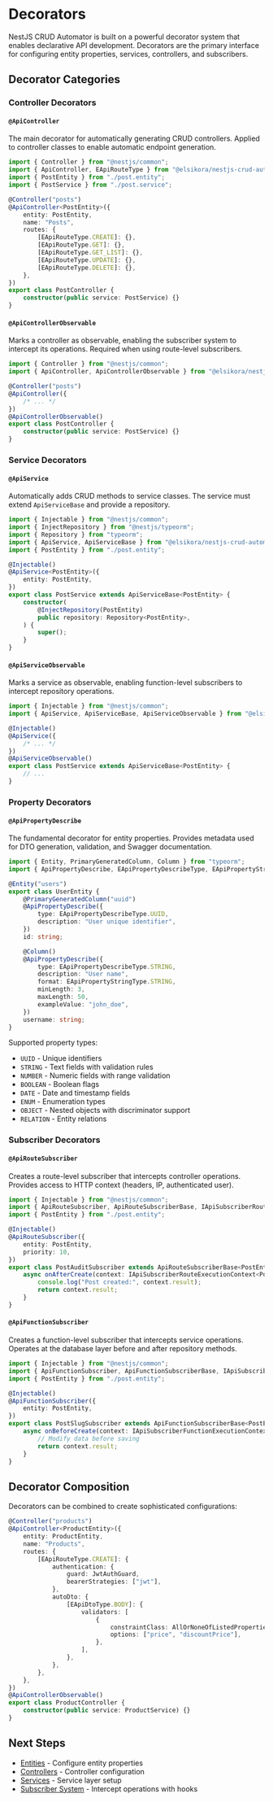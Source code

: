 # Decorators

NestJS CRUD Automator is built on a powerful decorator system that enables declarative API development. Decorators are the primary interface for configuring entity properties, services, controllers, and subscribers.

## Decorator Categories

### Controller Decorators

#### `@ApiController`

The main decorator for automatically generating CRUD controllers. Applied to controller classes to enable automatic endpoint generation.

```typescript filename="post.controller.ts" copy
import { Controller } from "@nestjs/common";
import { ApiController, EApiRouteType } from "@elsikora/nestjs-crud-automator";
import { PostEntity } from "./post.entity";
import { PostService } from "./post.service";

@Controller("posts")
@ApiController<PostEntity>({
	entity: PostEntity,
	name: "Posts",
	routes: {
		[EApiRouteType.CREATE]: {},
		[EApiRouteType.GET]: {},
		[EApiRouteType.GET_LIST]: {},
		[EApiRouteType.UPDATE]: {},
		[EApiRouteType.DELETE]: {},
	},
})
export class PostController {
	constructor(public service: PostService) {}
}
```

#### `@ApiControllerObservable`

Marks a controller as observable, enabling the subscriber system to intercept its operations. Required when using route-level subscribers.

```typescript filename="post.controller.ts" copy
import { Controller } from "@nestjs/common";
import { ApiController, ApiControllerObservable } from "@elsikora/nestjs-crud-automator";

@Controller("posts")
@ApiController({
	/* ... */
})
@ApiControllerObservable()
export class PostController {
	constructor(public service: PostService) {}
}
```

### Service Decorators

#### `@ApiService`

Automatically adds CRUD methods to service classes. The service must extend `ApiServiceBase` and provide a repository.

```typescript filename="post.service.ts" copy
import { Injectable } from "@nestjs/common";
import { InjectRepository } from "@nestjs/typeorm";
import { Repository } from "typeorm";
import { ApiService, ApiServiceBase } from "@elsikora/nestjs-crud-automator";
import { PostEntity } from "./post.entity";

@Injectable()
@ApiService<PostEntity>({
	entity: PostEntity,
})
export class PostService extends ApiServiceBase<PostEntity> {
	constructor(
		@InjectRepository(PostEntity)
		public repository: Repository<PostEntity>,
	) {
		super();
	}
}
```

#### `@ApiServiceObservable`

Marks a service as observable, enabling function-level subscribers to intercept repository operations.

```typescript filename="post.service.ts" copy
import { Injectable } from "@nestjs/common";
import { ApiService, ApiServiceBase, ApiServiceObservable } from "@elsikora/nestjs-crud-automator";

@Injectable()
@ApiService({
	/* ... */
})
@ApiServiceObservable()
export class PostService extends ApiServiceBase<PostEntity> {
	// ...
}
```

### Property Decorators

#### `@ApiPropertyDescribe`

The fundamental decorator for entity properties. Provides metadata used for DTO generation, validation, and Swagger documentation.

```typescript filename="user.entity.ts" copy
import { Entity, PrimaryGeneratedColumn, Column } from "typeorm";
import { ApiPropertyDescribe, EApiPropertyDescribeType, EApiPropertyStringType } from "@elsikora/nestjs-crud-automator";

@Entity("users")
export class UserEntity {
	@PrimaryGeneratedColumn("uuid")
	@ApiPropertyDescribe({
		type: EApiPropertyDescribeType.UUID,
		description: "User unique identifier",
	})
	id: string;

	@Column()
	@ApiPropertyDescribe({
		type: EApiPropertyDescribeType.STRING,
		description: "User name",
		format: EApiPropertyStringType.STRING,
		minLength: 3,
		maxLength: 50,
		exampleValue: "john_doe",
	})
	username: string;
}
```

Supported property types:

- `UUID` - Unique identifiers
- `STRING` - Text fields with validation rules
- `NUMBER` - Numeric fields with range validation
- `BOOLEAN` - Boolean flags
- `DATE` - Date and timestamp fields
- `ENUM` - Enumeration types
- `OBJECT` - Nested objects with discriminator support
- `RELATION` - Entity relations

### Subscriber Decorators

#### `@ApiRouteSubscriber`

Creates a route-level subscriber that intercepts controller operations. Provides access to HTTP context (headers, IP, authenticated user).

```typescript filename="post-audit.subscriber.ts" copy
import { Injectable } from "@nestjs/common";
import { ApiRouteSubscriber, ApiRouteSubscriberBase, IApiSubscriberRouteExecutionContext } from "@elsikora/nestjs-crud-automator";
import { PostEntity } from "./post.entity";

@Injectable()
@ApiRouteSubscriber({
	entity: PostEntity,
	priority: 10,
})
export class PostAuditSubscriber extends ApiRouteSubscriberBase<PostEntity> {
	async onAfterCreate(context: IApiSubscriberRouteExecutionContext<PostEntity, PostEntity>): Promise<PostEntity> {
		console.log("Post created:", context.result);
		return context.result;
	}
}
```

#### `@ApiFunctionSubscriber`

Creates a function-level subscriber that intercepts service operations. Operates at the database layer before and after repository methods.

```typescript filename="post-slug.subscriber.ts" copy
import { Injectable } from "@nestjs/common";
import { ApiFunctionSubscriber, ApiFunctionSubscriberBase, IApiSubscriberFunctionExecutionContext, TApiFunctionCreateProperties } from "@elsikora/nestjs-crud-automator";
import { PostEntity } from "./post.entity";

@Injectable()
@ApiFunctionSubscriber({
	entity: PostEntity,
})
export class PostSlugSubscriber extends ApiFunctionSubscriberBase<PostEntity> {
	async onBeforeCreate(context: IApiSubscriberFunctionExecutionContext<PostEntity, TApiFunctionCreateProperties<PostEntity>>): Promise<TApiFunctionCreateProperties<PostEntity>> {
		// Modify data before saving
		return context.result;
	}
}
```

## Decorator Composition

Decorators can be combined to create sophisticated configurations:

```typescript filename="product.controller.ts" copy
@Controller("products")
@ApiController<ProductEntity>({
	entity: ProductEntity,
	name: "Products",
	routes: {
		[EApiRouteType.CREATE]: {
			authentication: {
				guard: JwtAuthGuard,
				bearerStrategies: ["jwt"],
			},
			autoDto: {
				[EApiDtoType.BODY]: {
					validators: [
						{
							constraintClass: AllOrNoneOfListedPropertiesValidator,
							options: ["price", "discountPrice"],
						},
					],
				},
			},
		},
	},
})
@ApiControllerObservable()
export class ProductController {
	constructor(public service: ProductService) {}
}
```

## Next Steps

- [Entities](/docs/nestjs-crud-automator/core-concepts/entities) - Configure entity properties
- [Controllers](/docs/nestjs-crud-automator/core-concepts/controllers) - Controller configuration
- [Services](/docs/nestjs-crud-automator/core-concepts/services) - Service layer setup
- [Subscriber System](/docs/nestjs-crud-automator/subscriber-system) - Intercept operations with hooks
